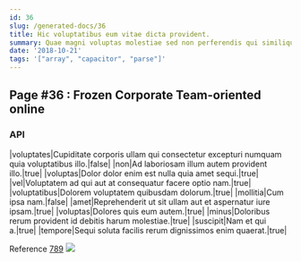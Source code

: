 ```yaml
---
id: 36
slug: /generated-docs/36
title: Hic voluptatibus eum vitae dicta provident.
summary: Quae magni voluptas molestiae sed non perferendis qui similique.
date: '2018-10-21'
tags: '["array", "capacitor", "parse"]'
---
```


## Page #36 : Frozen Corporate Team-oriented online
### API

|voluptates|Cupiditate corporis ullam qui consectetur excepturi numquam quia voluptatibus illo.|false|
|non|Ad laboriosam illum autem provident illo.|true|
|voluptas|Dolor dolor enim est nulla quia amet sequi.|true|
|vel|Voluptatem ad qui aut at consequatur facere optio nam.|true|
|voluptatibus|Dolorem voluptatem quibusdam dolorum.|true|
|mollitia|Cum ipsa nam.|false|
|amet|Reprehenderit ut sit ullam aut et aspernatur iure ipsam.|true|
|voluptas|Dolores quis eum autem.|true|
|minus|Doloribus rerum provident id debitis harum molestiae.|true|
|suscipit|Nam et qui a.|true|
|tempore|Sequi soluta facilis rerum dignissimos enim quaerat.|true|

Reference [789](/generated-docs/789)
![](/assets/cats-4.jpg)


